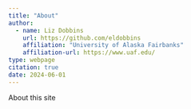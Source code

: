 ```yaml
---
title: "About"
author:
  - name: Liz Dobbins
    url: https://github.com/eldobbins
    affiliation: "University of Alaska Fairbanks"
    affiliation-url: https://www.uaf.edu/ 
type: webpage
citation: true
date: 2024-06-01
---
```


About this site

